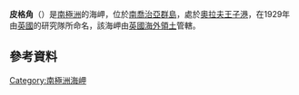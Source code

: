 {{coord|54|4|S|37|9|W|display=title}}

'''皮格角'''（{{lang-en|Pig Point}}）是[[南極洲|南極洲]]的海岬，位於[[南喬治亞群島|南喬治亞群島]]，處於[[奧拉夫王子港|奧拉夫王子港]]，在1929年由[[英國|英國]]的研究隊所命名，該海岬由[[英國海外領土|英國海外領土]]管轄。

==參考資料==
{{usgs-gazetteer}}

{{Antarctica-geo-stub}}
[[Category:南極洲海岬|Category:南極洲海岬]]